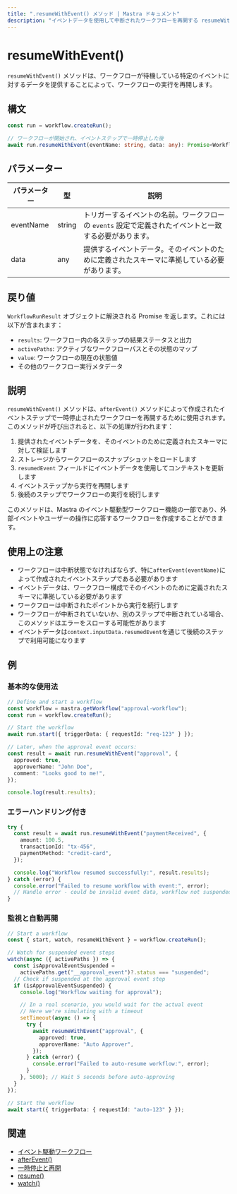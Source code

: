 ```yaml
---
title: ".resumeWithEvent() メソッド | Mastra ドキュメント"
description: "イベントデータを使用して中断されたワークフローを再開する resumeWithEvent メソッドのリファレンス。"
---
```


# resumeWithEvent()

`resumeWithEvent()` メソッドは、ワークフローが待機している特定のイベントに対するデータを提供することによって、ワークフローの実行を再開します。

## 構文

```typescript
const run = workflow.createRun();

// ワークフローが開始され、イベントステップで一時停止した後
await run.resumeWithEvent(eventName: string, data: any): Promise<WorkflowRunResult>
```

## パラメーター

| パラメーター | 型     | 説明                                                                                                   |
| --------- | ------ | ------------------------------------------------------------------------------------------------------- |
| eventName | string | トリガーするイベントの名前。ワークフローの `events` 設定で定義されたイベントと一致する必要があります。 |
| data      | any    | 提供するイベントデータ。そのイベントのために定義されたスキーマに準拠している必要があります。                           |

## 戻り値

`WorkflowRunResult` オブジェクトに解決される Promise を返します。これには以下が含まれます：

- `results`: ワークフロー内の各ステップの結果ステータスと出力
- `activePaths`: アクティブなワークフローパスとその状態のマップ
- `value`: ワークフローの現在の状態値
- その他のワークフロー実行メタデータ

## 説明

`resumeWithEvent()` メソッドは、`afterEvent()` メソッドによって作成されたイベントステップで一時停止されたワークフローを再開するために使用されます。このメソッドが呼び出されると、以下の処理が行われます：

1. 提供されたイベントデータを、そのイベントのために定義されたスキーマに対して検証します
2. ストレージからワークフローのスナップショットをロードします
3. `resumedEvent` フィールドにイベントデータを使用してコンテキストを更新します
4. イベントステップから実行を再開します
5. 後続のステップでワークフローの実行を続行します

このメソッドは、Mastra のイベント駆動型ワークフロー機能の一部であり、外部イベントやユーザーの操作に応答するワークフローを作成することができます。

## 使用上の注意

- ワークフローは中断状態でなければならず、特に`afterEvent(eventName)`によって作成されたイベントステップである必要があります
- イベントデータは、ワークフロー構成でそのイベントのために定義されたスキーマに準拠している必要があります
- ワークフローは中断されたポイントから実行を続行します
- ワークフローが中断されていないか、別のステップで中断されている場合、このメソッドはエラーをスローする可能性があります
- イベントデータは`context.inputData.resumedEvent`を通じて後続のステップで利用可能になります

## 例

### 基本的な使用法

```typescript
// Define and start a workflow
const workflow = mastra.getWorkflow("approval-workflow");
const run = workflow.createRun();

// Start the workflow
await run.start({ triggerData: { requestId: "req-123" } });

// Later, when the approval event occurs:
const result = await run.resumeWithEvent("approval", {
  approved: true,
  approverName: "John Doe",
  comment: "Looks good to me!",
});

console.log(result.results);
```

### エラーハンドリング付き

```typescript
try {
  const result = await run.resumeWithEvent("paymentReceived", {
    amount: 100.5,
    transactionId: "tx-456",
    paymentMethod: "credit-card",
  });

  console.log("Workflow resumed successfully:", result.results);
} catch (error) {
  console.error("Failed to resume workflow with event:", error);
  // Handle error - could be invalid event data, workflow not suspended, etc.
}
```

### 監視と自動再開

```typescript
// Start a workflow
const { start, watch, resumeWithEvent } = workflow.createRun();

// Watch for suspended event steps
watch(async ({ activePaths }) => {
  const isApprovalEventSuspended =
    activePaths.get("__approval_event")?.status === "suspended";
  // Check if suspended at the approval event step
  if (isApprovalEventSuspended) {
    console.log("Workflow waiting for approval");

    // In a real scenario, you would wait for the actual event
    // Here we're simulating with a timeout
    setTimeout(async () => {
      try {
        await resumeWithEvent("approval", {
          approved: true,
          approverName: "Auto Approver",
        });
      } catch (error) {
        console.error("Failed to auto-resume workflow:", error);
      }
    }, 5000); // Wait 5 seconds before auto-approving
  }
});

// Start the workflow
await start({ triggerData: { requestId: "auto-123" } });
```

## 関連

- [イベント駆動ワークフロー](./events.mdx)
- [afterEvent()](./afterEvent.mdx)
- [一時停止と再開](../../workflows/suspend-and-resume.mdx)
- [resume()](./resume.mdx)
- [watch()](./watch.mdx)
